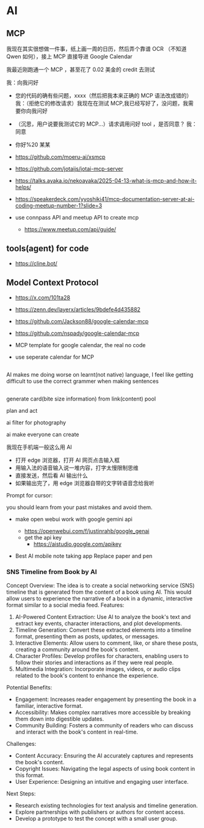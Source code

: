 # AI

## MCP

我现在其实很想做一件事，纸上画一周的日历，然后弄个靠谱 OCR （不知道 Qwen 如何），接上 MCP 直接导进 Google Calendar

我最近刚跑通一个 MCP ，甚至花了 0.02 美金的 credit 去测试

我：向我问好

- 您的代码的确有些问题，xxxx（然后把我本来正确的 MCP 语法改成错的）
  我：（拒绝它的修改请求）我现在在测试 MCP,我已经写好了，没问题，我需要你向我问好
- （沉思，用户说要我测试它的 MCP...）请求调用问好 tool ，是否同意？
  我：同意
- 你好%20 某某

- https://github.com/moeru-ai/xsmcp
- https://github.com/jotaijs/jotai-mcp-server
- https://talks.ayaka.io/nekoayaka/2025-04-13-what-is-mcp-and-how-it-helps/
- https://speakerdeck.com/yyoshiki41/mcp-documentation-server-at-ai-coding-meetup-number-1?slide=3

- use connpass API and meetup API to create mcp
  - https://www.meetup.com/api/guide/

## tools(agent) for code

- https://cline.bot/

## Model Context Protocol

- https://x.com/101ta28
- https://zenn.dev/layerx/articles/9bdefe4d435882
- https://github.com/Jackson88/google-calendar-mcp
- https://github.com/nspady/google-calendar-mcp

- MCP template for google calendar, the real no code
- use seperate calendar for MCP

##

AI makes me doing worse on learnt(not native) language, I feel like getting difficult to use the correct grammer when making sentences

##

generate card(bite size information) from link(content) pool

plan and act

ai filter for photography

ai make everyone can create

我现在手机端一般这么用 AI

- 打开 edge 浏览器，打开 AI 网页点击输入框
- 用输入法的语音输入说一堆内容，打字太慢限制思维
- 直接发送，然后看 AI 输出什么
- 如果输出完了，用 edge 浏览器自带的文字转语音念给我听

Prompt for cursor:

you should learn from your past mistakes and avoid them.

- make open webui work with google gemini api

  - https://openwebui.com/f/justinrahb/google_genai
  - get the api key
    - https://aistudio.google.com/apikey

- Best AI mobile note taking app Replace paper and pen

### SNS Timeline from Book by AI

Concept Overview:
The idea is to create a social networking service (SNS) timeline that is generated from the content of a book using AI. This would allow users to experience the narrative of a book in a dynamic, interactive format similar to a social media feed.
Features:

1. AI-Powered Content Extraction: Use AI to analyze the book's text and extract key events, character interactions, and plot developments.
2. Timeline Generation: Convert these extracted elements into a timeline format, presenting them as posts, updates, or messages.
3. Interactive Elements: Allow users to comment, like, or share these posts, creating a community around the book's content.
4. Character Profiles: Develop profiles for characters, enabling users to follow their stories and interactions as if they were real people.
5. Multimedia Integration: Incorporate images, videos, or audio clips related to the book's content to enhance the experience.

Potential Benefits:

- Engagement: Increases reader engagement by presenting the book in a familiar, interactive format.
- Accessibility: Makes complex narratives more accessible by breaking them down into digestible updates.
- Community Building: Fosters a community of readers who can discuss and interact with the book's content in real-time.

Challenges:

- Content Accuracy: Ensuring the AI accurately captures and represents the book's content.
- Copyright Issues: Navigating the legal aspects of using book content in this format.
- User Experience: Designing an intuitive and engaging user interface.

Next Steps:

- Research existing technologies for text analysis and timeline generation.
- Explore partnerships with publishers or authors for content access.
- Develop a prototype to test the concept with a small user group.
